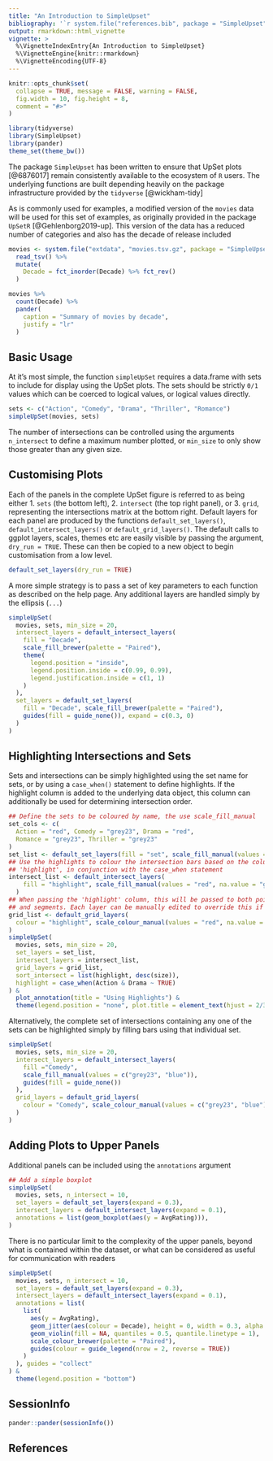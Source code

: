 ```yaml
---
title: "An Introduction to SimpleUpset"
bibliography: '`r system.file("references.bib", package = "SimpleUpset")`'
output: rmarkdown::html_vignette
vignette: >
  %\VignetteIndexEntry{An Introduction to SimpleUpset}
  %\VignetteEngine{knitr::rmarkdown}
  %\VignetteEncoding{UTF-8}
---
```


```r
knitr::opts_chunk$set(
  collapse = TRUE, message = FALSE, warning = FALSE,
  fig.width = 10, fig.height = 8,
  comment = "#>"
)
```

```r
library(tidyverse)
library(SimpleUpset)
library(pander)
theme_set(theme_bw())
```

The package `SimpleUpset` has been written to ensure that UpSet plots [@6876017] 
remain consistently available to the ecosystem of `R` users.
The underlying functions are built depending heavily on the package infrastructure
provided by the `tidyverse` [@wickham-tidy]

As is commonly used for examples, a modified version of the `movies` data will 
be used for this set of examples, as originally provided in the package `UpSetR`
[@Gehlenborg2019-up].
This version of the data has a reduced number of categories and also has the 
decade of release included

```r
movies <- system.file("extdata", "movies.tsv.gz", package = "SimpleUpset") %>%
  read_tsv() %>%
  mutate(
    Decade = fct_inorder(Decade) %>% fct_rev()
  )
```

```r
movies %>% 
  count(Decade) %>% 
  pander(
    caption = "Summary of movies by decade",
    justify = "lr"
  )
```

## Basic Usage

At it's most simple, the function `simpleUpSet` requires a data.frame with sets
to include for display using the UpSet plots.
The sets should be strictly `0/1` values which can be coerced to logical values, or logical values directly.

```r
sets <- c("Action", "Comedy", "Drama", "Thriller", "Romance")
simpleUpSet(movies, sets)
```

The number of intersections can be controlled using the arguments `n_intersect` 
to define a maximum number plotted, or `min_size` to only show those greater 
than any given size.

## Customising Plots

Each of the panels in the complete UpSet figure is referred to as being either 
1. `sets` (the bottom left), 2. `intersect` (the top right panel), or 3. `grid`, 
representing the intersections matrix at the bottom right.
Default layers for each panel are produced by the functions 
`default_set_layers()`, `default_intersect_layers()` or `default_grid_layers()`.
The default calls to ggplot layers, scales, themes etc are easily visible by 
passing the argument, `dry_run = TRUE`.
These can then be copied to a new object to begin customisation from a low level.

```r
default_set_layers(dry_run = TRUE)
```

A more simple strategy is to pass a set of key parameters to each function as
described on the help page.
Any additional layers are handled simply by the ellipsis (`...`)

```r
simpleUpSet(
  movies, sets, min_size = 20,
  intersect_layers = default_intersect_layers(
    fill = "Decade",
    scale_fill_brewer(palette = "Paired"),
    theme(
      legend.position = "inside",
      legend.position.inside = c(0.99, 0.99),
      legend.justification.inside = c(1, 1)
    )
  ),
  set_layers = default_set_layers(
    fill = "Decade", scale_fill_brewer(palette = "Paired"),
    guides(fill = guide_none()), expand = c(0.3, 0)
  )
)
```

## Highlighting Intersections and Sets

Sets and intersections can be simply highlighted using the set name for sets, 
or by using a `case_when()` statement to define highlights.
If the highlight column is added to the underlying data object, this column can
additionally be used for determining intersection order.

```r
## Define the sets to be coloured by name, the use scale_fill_manual
set_cols <- c(
  Action = "red", Comedy = "grey23", Drama = "red", 
  Romance = "grey23", Thriller = "grey23"
)
set_list <- default_set_layers(fill = "set", scale_fill_manual(values = set_cols))
## Use the highlights to colour the intersection bars based on the column 
## 'highlight', in conjunction with the case_when statement
intersect_list <- default_intersect_layers(
    fill = "highlight", scale_fill_manual(values = "red", na.value = "grey23")
  )
## When passing the 'highlight' column, this will be passed to both points
## and segments. Each layer can be manually edited to override this if preferred
grid_list <- default_grid_layers(
  colour = "highlight", scale_colour_manual(values = "red", na.value = "grey23")
)
simpleUpSet(
  movies, sets, min_size = 20,
  set_layers = set_list,
  intersect_layers = intersect_list,
  grid_layers = grid_list,
  sort_intersect = list(highlight, desc(size)),
  highlight = case_when(Action & Drama ~ TRUE)
) &
  plot_annotation(title = "Using Highlights") &
  theme(legend.position = "none", plot.title = element_text(hjust = 2/3))
```

Alternatively, the complete set of intersections containing any one of the sets 
can be highlighted simply by filling bars using that individual set.

```r
simpleUpSet(
  movies, sets, min_size = 20, 
  intersect_layers = default_intersect_layers(
    fill ="Comedy", 
    scale_fill_manual(values = c("grey23", "blue")), 
    guides(fill = guide_none())
  ),
  grid_layers = default_grid_layers(
    colour = "Comedy", scale_colour_manual(values = c("grey23", "blue"))
  )
)
```



## Adding Plots to Upper Panels

Additional panels can be included using the `annotations` argument

```r
## Add a simple boxplot
simpleUpSet(
  movies, sets, n_intersect = 10,
  set_layers = default_set_layers(expand = 0.3),
  intersect_layers = default_intersect_layers(expand = 0.1),
  annotations = list(geom_boxplot(aes(y = AvgRating))),
)
```

There is no particular limit to the complexity of the upper panels, beyond what
is contained within the dataset, or what can be considered as useful for 
communication with readers

```r
simpleUpSet(
  movies, sets, n_intersect = 10,
  set_layers = default_set_layers(expand = 0.3),
  intersect_layers = default_intersect_layers(expand = 0.1),
  annotations = list(
    list(
      aes(y = AvgRating),
      geom_jitter(aes(colour = Decade), height = 0, width = 0.3, alpha = 0.5),
      geom_violin(fill = NA, quantiles = 0.5, quantile.linetype = 1),
      scale_colour_brewer(palette = "Paired"),
      guides(colour = guide_legend(nrow = 2, reverse = TRUE))
    )
  ), guides = "collect"
) &
  theme(legend.position = "bottom")
```


## SessionInfo

```r
pander::pander(sessionInfo())
```


## References
